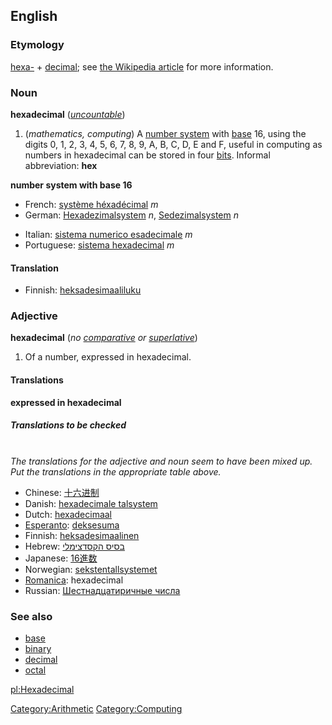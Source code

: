 ==English==
===Etymology===
[[hexa-]] + [[decimal]]; see [[w:hexadecimal|the Wikipedia article]] for more information.

===Noun===
{{wikipedia}}
'''hexadecimal''' (''[[uncountable]]'')

#(''mathematics, computing'') A [[number system]] with [[base]] 16, using the digits 0, 1, 2, 3, 4, 5, 6, 7, 8, 9, A, B, C, D, E and F, useful in computing as numbers in hexadecimal can be stored in four [[bit]]s.  Informal abbreviation: '''hex'''
[[Category:Arithmetic]]
[[Category:Computing]]

'''number system with base 16'''
{{top}}
*French: [[système héxadécimal]] ''m''
*German: [[Hexadezimalsystem]] ''n'', [[Sedezimalsystem]] ''n''
{{mid}}
*Italian: [[sistema numerico esadecimale]] ''m''
*Portuguese: [[sistema hexadecimal]] ''m''
{{bottom}}

====Translation====
*Finnish: [[heksadesimaaliluku]]

===Adjective===
'''hexadecimal''' (''no [[comparative]] or [[superlative]]'')

#Of a number, expressed in hexadecimal.

====Translations====

'''expressed in hexadecimal'''
{{top}}
{{mid}}
{{bottom}}

=====Translations to be checked=====
<!--Remove this section once all of the translations below have been moved into the tables above.-->
{{checktrans}}<br>
''The translations for the adjective and noun seem to have been mixed up.  Put the translations in the appropriate table above.''
*Chinese: [[十六进制]]
*Danish: [[hexadecimale talsystem]]
*Dutch: [[hexadecimaal]]
*[[Esperanto]]: [[deksesuma]]
*Finnish: [[heksadesimaalinen]]
*Hebrew: [[בסיס הקסדצימלי]]
*Japanese: [[16進数]]
*Norwegian: [[sekstentallsystemet]]
*[[Romanica]]: hexadecimal
*Russian: [[Шестнадцатиричные числа]]

===See also===
*[[base]]
*[[binary]]
*[[decimal]]
*[[octal]]

[[pl:Hexadecimal]]